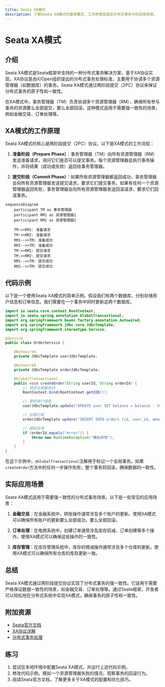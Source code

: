 ```yaml
---
title: Seata XA模式
description: 了解Seata XA模式的基本概念、工作原理及其在分布式事务中的应用场景。
---
```


# Seata XA模式

## 介绍

Seata XA模式是Seata框架中支持的一种分布式事务解决方案，基于XA协议实现。XA协议是由X/Open组织提出的分布式事务处理标准，主要用于协调多个资源管理器（如数据库）的事务。Seata XA模式通过两阶段提交（2PC）协议来保证分布式事务的原子性和一致性。

在XA模式中，事务管理器（TM）负责协调多个资源管理器（RM），确保所有参与事务的资源要么全部提交，要么全部回滚。这种模式适用于需要强一致性的场景，例如金融交易、订单处理等。

## XA模式的工作原理

Seata XA模式的核心是两阶段提交（2PC）协议。以下是XA模式的工作流程：

1. **准备阶段（Prepare Phase）**：事务管理器（TM）向所有资源管理器（RM）发送准备请求，询问它们是否可以提交事务。每个资源管理器会执行事务操作，并将结果（成功或失败）返回给事务管理器。

2. **提交阶段（Commit Phase）**：如果所有资源管理器都返回成功，事务管理器会向所有资源管理器发送提交请求，要求它们提交事务。如果有任何一个资源管理器返回失败，事务管理器会向所有资源管理器发送回滚请求，要求它们回滚事务。

```mermaid
sequenceDiagram
    participant TM as 事务管理器
    participant RM1 as 资源管理器1
    participant RM2 as 资源管理器2

    TM->>RM1: 准备请求
    TM->>RM2: 准备请求
    RM1-->>TM: 准备成功
    RM2-->>TM: 准备成功
    TM->>RM1: 提交请求
    TM->>RM2: 提交请求
    RM1-->>TM: 提交成功
    RM2-->>TM: 提交成功
```

## 代码示例

以下是一个使用Seata XA模式的简单示例。假设我们有两个数据库，分别存储用户信息和订单信息。我们需要在一个事务中同时更新这两个数据库。

```java
import io.seata.core.context.RootContext;
import io.seata.spring.annotation.GlobalTransactional;
import org.springframework.beans.factory.annotation.Autowired;
import org.springframework.jdbc.core.JdbcTemplate;
import org.springframework.stereotype.Service;

@Service
public class OrderService {

    @Autowired
    private JdbcTemplate userJdbcTemplate;

    @Autowired
    private JdbcTemplate orderJdbcTemplate;

    @GlobalTransactional
    public void createOrder(String userId, String orderId) {
        // 绑定全局事务ID
        RootContext.bind(RootContext.getXID());

        // 更新用户信息
        userJdbcTemplate.update("UPDATE user SET balance = balance - 100 WHERE id = ?", userId);

        // 创建订单
        orderJdbcTemplate.update("INSERT INTO orders (id, user_id, amount) VALUES (?, ?, 100)", orderId, userId);

        // 模拟异常
        if (orderId.equals("error")) {
            throw new RuntimeException("模拟异常");
        }
    }
}
```

在这个示例中，`@GlobalTransactional`注解用于标记一个全局事务。如果`createOrder`方法中的任何一步操作失败，整个事务将回滚，确保数据的一致性。

## 实际应用场景

Seata XA模式适用于需要强一致性的分布式事务场景。以下是一些常见的应用场景：

1. **金融交易**：在金融系统中，转账操作通常涉及多个账户的更新。使用XA模式可以确保所有账户的更新要么全部成功，要么全部回滚。

2. **订单处理**：在电商系统中，创建订单通常涉及库存扣减、订单创建等多个操作。使用XA模式可以确保这些操作的一致性。

3. **库存管理**：在库存管理系统中，库存的增减操作通常涉及多个仓库的更新。使用XA模式可以确保所有仓库的库存更新一致。

## 总结

Seata XA模式通过两阶段提交协议实现了分布式事务的强一致性。它适用于需要严格保证数据一致性的场景，如金融交易、订单处理等。通过Seata框架，开发者可以轻松地在分布式系统中实现XA模式，确保事务的原子性和一致性。

## 附加资源

- [Seata官方文档](https://seata.io/zh-cn/docs/overview/what-is-seata.html)
- [XA协议详解](https://en.wikipedia.org/wiki/X/Open_XA)
- [分布式事务处理](https://www.infoq.cn/article/distributed-transaction-handling)

## 练习

1. 尝试在本地环境中配置Seata XA模式，并运行上述代码示例。
2. 修改代码示例，模拟一个资源管理器失败的情况，观察事务的回滚行为。
3. 阅读Seata官方文档，了解更多关于XA模式的配置和优化技巧。